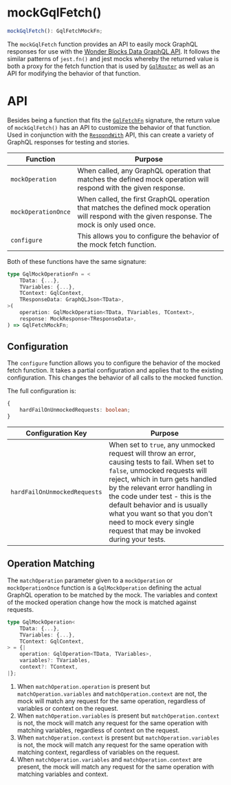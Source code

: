 
<Meta
    title="Packages / Testing / Mocking / Exports / mockGqlFetch()"
/>

# mockGqlFetch()

```ts
mockGqlFetch(): GqlFetchMockFn;
```

The `mockGqlFetch` function provides an API to easily mock GraphQL responses for use with the <a href="./?path=/docs/packages-data-graphql--docs">Wonder Blocks Data GraphQL API</a>. It follows the similar patterns of `jest.fn()` and jest mocks whereby the returned value is both a proxy for the fetch function that is used by <a href="./?path=/docs/packages-data-exports-gqlrouter--docs">`GqlRouter`</a> as well as an API for modifying the behavior of that function.

# API

Besides being a function that fits the <a href="./?path=/docs/packages-data-types-gqlfetchfn--docs">`GqlFetchFn`</a> signature, the return value of `mockGqlFetch()` has an API to customize the behavior of that function. Used in conjunction with the <a href="./?path=/docs/packages-testing-mocking-exports-respondwith--docs">`RespondWith`</a> API, this can create a variety of GraphQL responses for testing and stories.

| Function | Purpose |
| - | - |
| `mockOperation` | When called, any GraphQL operation that matches the defined mock operation will respond with the given response. |
| `mockOperationOnce` | When called, the first GraphQL operation that matches the defined mock operation will respond with the given response. The mock is only used once. |
| `configure` | This allows you to configure the behavior of the mock fetch function. |

Both of these functions have the same signature:

```ts
type GqlMockOperationFn = <
    TData: {...},
    TVariables: {...},
    TContext: GqlContext,
    TResponseData: GraphQLJson<TData>,
>(
    operation: GqlMockOperation<TData, TVariables, TContext>,
    response: MockResponse<TResponseData>,
) => GqlFetchMockFn;
```

## Configuration

The `configure` function allows you to configure the behavior of the mocked fetch function. It takes a partial configuration and applies that to the existing
configuration. This changes the behavior of all calls to the mocked function.

The full configuration is:

```ts
{
    hardFailOnUnmockedRequests: boolean;
}
```

| Configuration Key | Purpose |
| - | - |
| `hardFailOnUnmockedRequests` | When set to `true`, any unmocked request will throw an error, causing tests to fail. When set to `false`, unmocked requests will reject, which in turn gets handled by the relevant error handling in the code under test - this is the default behavior and is usually what you want so that you don't need to mock every single request that may be invoked during your tests. |

## Operation Matching

The `matchOperation` parameter given to a `mockOperation` or `mockOperationOnce` function is a `GqlMockOperation` defining the actual GraphQL operation to be matched by the mock. The variables and context of the mocked operation change how the mock is matched against requests.

```ts
type GqlMockOperation<
    TData: {...},
    TVariables: {...},
    TContext: GqlContext,
> = {|
    operation: GqlOperation<TData, TVariables>,
    variables?: TVariables,
    context?: TContext,
|};
```

1. When `matchOperation.operation` is present but `matchOperation.variables` and `matchOperation.context` are not, the mock will match any request for the
   same operation, regardless of variables or context on the request.
2. When `matchOperation.variables` is present but `matchOperation.context` is not, the mock will match any request for the same operation with matching variables, regardless of context on the request.
3. When `matchOperation.context` is present but `matchOperation.variables` is not, the mock will match any request for the same operation with matching context, regardless of variables on the request.
4. When `matchOperation.variables` and `matchOperation.context` are present, the mock will match any request for the same operation with matching variables and context.
